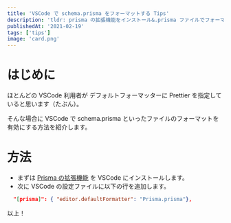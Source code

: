 ```yaml
---
title: 'VSCode で schema.prisma をフォーマットする Tips'
description: 'tldr: prisma の拡張機能をインストール&.prisma ファイルでフォーマットを有効にする'
publishedAt: '2021-02-19'
tags: ['tips']
image: 'card.png'
---
```


# はじめに

ほとんどの VSCode 利用者が デフォルトフォーマッターに Prettier を指定していると思います（たぶん）。

そんな場合に VSCode で schema.prisma といったファイルのフォーマットを有効にする方法を紹介します。

# 方法

- まずは [Prisma の拡張機能](https://marketplace.visualstudio.com/items?itemName=Prisma.prisma) を VSCode にインストールします。
- 次に VSCode の設定ファイルに以下の行を追加します。

```json:settings.json
  "[prisma]": { "editor.defaultFormatter": "Prisma.prisma"},
```

以上！
